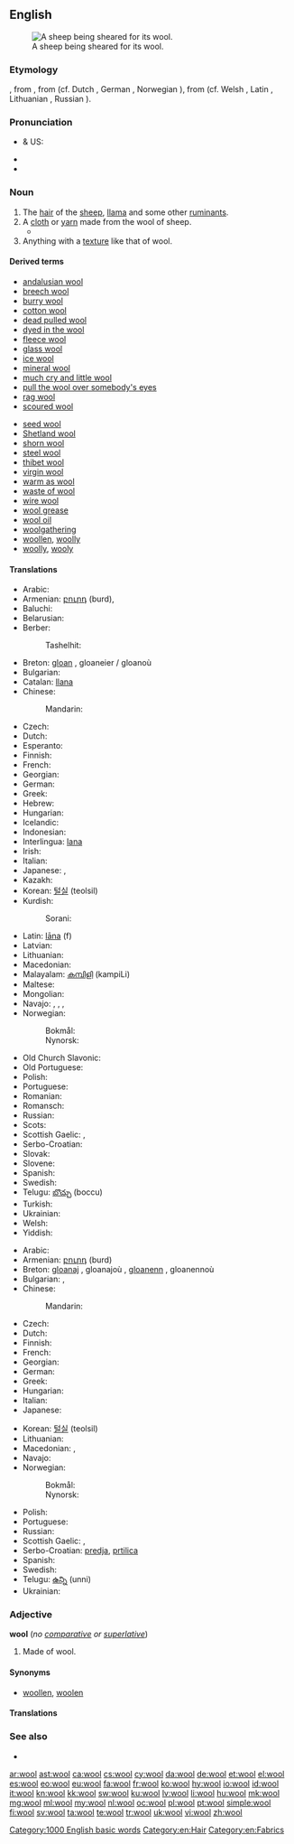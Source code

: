 {{also|Wool}}
==English==
[[File:BladeShearing.jpg|thumb|A sheep being sheared for its wool.]] 

===Etymology===
{{etyl|enm}} {{term|wolle|lang=enm}}, from {{etyl|ang}} {{term|wull|lang=ang}}, from {{etyl|gem-pro|en}} {{recons|wullō|lang=gem-pro}} (cf. Dutch {{term|wol|lang=nl}}, German {{term|Wolle|lang=de}}, Norwegian {{term|ull|lang=no}}), from {{etyl|ine-pro|en}} {{recons|h₂wĺ̥h₁neh₂|lang=ine-pro}} (cf. Welsh {{term|gwlân|lang=cy}}, Latin {{term|lana|lāna|lang=la}}, Lithuanian {{term|vilna|vìlna|lang=lt}}, Russian {{term|волна|tr=volna|lang=ru}}).

===Pronunciation===
* {{a|RP}} & US: {{IPA|/wʊl/}}
* {{audio|en-us-wool.ogg|Audio (US)}}
* {{rhymes|ʊl}}

===Noun===
{{en-noun|-|s}}

# The [[hair]] of the [[sheep]], [[llama]] and some other [[ruminant]]s.
# A [[cloth]] or [[yarn]] made from the wool of sheep.
#* {{quote-news|2009|January 12|Mireya Navarro|It May Market Organic Alternatives, but Is Your Cleaner Really Greener?|New York Times|url=
|passage=Spielvogel said wet cleaning also has limitations; while it is fine for cottons and fabrics worn in warm climates, he said, it can damage heavy '''wools''' or structured clothes like suit jackets. }}
# Anything with a [[texture]] like that of wool.

====Derived terms====
{{top2}}
* [[andalusian wool]]
* [[breech wool]]
* [[burry wool]]
* [[cotton wool]]
* [[dead pulled wool]]
* [[dyed in the wool]]
* [[fleece wool]]
* [[glass wool]]
* [[ice wool]]
* [[mineral wool]]
* [[much cry and little wool]]
* [[pull the wool over somebody's eyes]]
* [[rag wool]]
* [[scoured wool]]
{{mid2}}
* [[seed wool]]
* [[Shetland wool]]
* [[shorn wool]]
* [[steel wool]]
* [[thibet wool]]
* [[virgin wool]]
* [[warm as wool]]
* [[waste of wool]]
* [[wire wool]]
* [[wool grease]]
* [[wool oil]]
* [[woolgathering]]
* [[woollen]], [[woolly]]
* [[woolly]], [[wooly]]
{{bottom}}

====Translations====
{{trans-top|hair of sheep, etc.}}
* Arabic: {{t-|ar|صوف|m|tr=Suuf}}
* Armenian: [[բուրդ]] (burd), {{qualifier|archaic}} {{t-|hy|գեղմ|tr=geġm}}
* Baluchi: {{tø|bal|پژم|tr=pažm, pažam}}
* Belarusian: {{t-|be|воўна|f|tr=voŭna}}
* Berber:
*: Tashelhit: {{tø|shi|taḍutt|f}}
* Breton: [[gloan]] {{m}}, gloaneier / gloanoù {{p}}
* Bulgarian: {{t+|bg|вълна|f|tr=vălna}}
* Catalan: [[llana]] {{f}}
* Chinese:
*: Mandarin: {{t|cmn|羊毛|tr=yángmáo|sc=Hani}}
* Czech: {{t+|cs|vlna}}
* Dutch: {{t+|nl|wol|m}}
* Esperanto: {{t-|eo|lano}}
* Finnish: {{t+|fi|villa}}
* French: {{t+|fr|laine|f}}
* Georgian: {{t-|ka|მატყლი|tr=matqli|sc=Geor}}
* German: {{t+|de|Wolle|f}}
* Greek: {{t+|el|μαλλί|n|tr=mallí|sc=Grek}}
* Hebrew: {{t+|he|צמר|m|tr=tsémer}}
* Hungarian: {{t+|hu|gyapjú}}
* Icelandic: {{t+|is|ull}}
* Indonesian: {{t+|id|wol}}
* Interlingua: [[lana]]
* Irish: {{t-|ga|olann|f}}
* Italian: {{t+|it|lana|f}}
* Japanese: {{t-|ja|ウール|tr=ūru}}, {{t-|ja|羊毛|tr=ようもう, yōmō}}
* Kazakh: {{t|kk|жүн|tr=jün|sc=Cyrl}}
* Korean: [[털실]] (teolsil)
* Kurdish:
*: Sorani: {{t|ku|خوری|tr=xurí|sc=ku-Arab}}
{{trans-mid}}
* Latin: [[lana|lāna]] (f)
* Latvian: {{t+|lv|vilna|f}}
* Lithuanian: {{t+|lt|vilna|f}}
* Macedonian: {{t-|mk|волна|f|tr=vólna}}
* Malayalam: [[കമ്പിളി]] (kampiLi)
* Maltese: {{t-|mt|suf|m}}
* Mongolian: {{t-|mn|ноос|tr=noos|sc=Cyrl}}
* Navajo: {{tø|nv|aghaaʼ}}, {{tø|nv|dibé bighaaʼ}}, {{tø|nv|hakʼaz ayání bighaaʼ}}, {{tø|nv|Shádiʼááhdę́ę́ʼ tłʼízí bighaaʼ}}
* Norwegian:
*: Bokmål: {{t+|nb|ull|m|f}}
*: Nynorsk: {{t-|nn|ull|f}}
* Old Church Slavonic: {{tø|cu|вльна|f|tr=vlĭna|sc=Cyrs}}
* Old Portuguese: {{tø|roa-ptg|lãa}}
* Polish: {{t+|pl|wełna|f}}
* Portuguese: {{t+|pt|lã|f}}
* Romanian: {{t+|ro|lână|f}}
* Romansch: {{t-|rm|launa|f}}
* Russian: {{t+|ru|шерсть|f|tr=šerst’}}
* Scots: {{tø|sco|oo}}
* Scottish Gaelic: {{t-|gd|clòimh|f}}, {{t-|gd|olann|f}}
* Serbo-Croatian: {{t-|sh|вуна|f|sc=Cyrl}}
* Slovak: {{t-|sk|vlna|f}}
* Slovene: {{t+|sl|volna|f}}
* Spanish: {{t+|es|lana|f}}
* Swedish: {{t+|sv|ull|c}}
* Telugu: [[బొచ్చు]] (boccu)
* Turkish: {{t+|tr|yün}}
* Ukrainian: {{t-|uk|вовна|f|tr=vóvna}}
* Welsh: {{t+|cy|gwlân|m}}
* Yiddish: {{t-|yi|וואָל|tr=vol|sc=Hebr}}
{{trans-bottom}}

{{trans-top|cloth or yarn}}
* Arabic: {{t-|ar|صوف|tr=ʂu:f}}
* Armenian: [[բուրդ]] (burd)
* Breton: [[gloanaj]] {{m}}, gloanajoù {{p}}, [[gloanenn]] {{f}}, gloanennoù {{p}}
* Bulgarian: {{t+|bg|вълна|f|sc=Cyrl|tr=vălna}}, {{t-|bg|прежда|sc=Cyrl|tr=prezhda}}
* Chinese:
*: Mandarin: {{t|cmn|羊毛|tr=yángmáo|sc=Hani}}
* Czech: {{t+|cs|vlna}}
* Dutch: {{t+|nl|wol}}
* Finnish: {{t+|fi|villa}}
* French: {{t+|fr|laine|f}}
* Georgian: {{t-|ka|შალის ქსოვილი|tr=šalis k'sovili|sc=Geor}}
* German: {{t+|de|Wolle|f}}
* Greek: {{t+|el|μαλλί|n|tr=mallí|sc=Grek}}
* Hungarian: {{t+|hu|gyapjú}}
* Italian: {{t+|it|lana|f}}
* Japanese: {{t-|ja|羊毛|tr=ようもう, yōmō}}
{{trans-mid}}
* Korean: [[털실]] (teolsil)
* Lithuanian: {{t-|lt|vilnonas|m}}
* Macedonian: {{t-|mk|волница|f|tr=vólnica}}, {{t-|mk|преѓа|f|tr=préǵa}}
* Navajo: {{tø|nv|aghaaʼ}}
* Norwegian:
*: Bokmål: {{t+|nb|ull|m|f}}
*: Nynorsk: {{t-|nn|ull|f}}
* Polish: {{t+|pl|wełna|f}}
* Portuguese: {{t+|pt|lã|f}}
* Russian: {{t+|ru|шерсть|f|tr=šerst’}}
* Scottish Gaelic: {{t-|gd|clòimh|f}}, {{t-|gd|olann|f}}
* Serbo-Croatian: [[predja]], [[prtilica]]
* Spanish: {{t+|es|lana|f}}
* Swedish: {{t+|sv|ylle|n}}
* Telugu: [[ఉన్ని]] (unni)
* Ukrainian: {{t-|uk|вовна|f|tr=vóvna}}
{{trans-bottom}}

{{trans-top|anything with a texture like that of wool}}
{{trans-mid}}
{{trans-bottom}}

===Adjective===
'''wool''' (''no [[comparative]] or [[superlative]]'')

# Made of wool.

====Synonyms====
* [[woollen]], [[woolen]]

====Translations====
{{trans-see|made of wool|[[woollen]], [[woolen]]}}

===See also===
* {{pedialite}}

[[Category:1000 English basic words]]
[[Category:en:Hair]]
[[Category:en:Fabrics]]

[[ar:wool]]
[[ast:wool]]
[[ca:wool]]
[[cs:wool]]
[[cy:wool]]
[[da:wool]]
[[de:wool]]
[[et:wool]]
[[el:wool]]
[[es:wool]]
[[eo:wool]]
[[eu:wool]]
[[fa:wool]]
[[fr:wool]]
[[ko:wool]]
[[hy:wool]]
[[io:wool]]
[[id:wool]]
[[it:wool]]
[[kn:wool]]
[[kk:wool]]
[[sw:wool]]
[[ku:wool]]
[[lv:wool]]
[[li:wool]]
[[hu:wool]]
[[mk:wool]]
[[mg:wool]]
[[ml:wool]]
[[my:wool]]
[[nl:wool]]
[[oc:wool]]
[[pl:wool]]
[[pt:wool]]
[[simple:wool]]
[[fi:wool]]
[[sv:wool]]
[[ta:wool]]
[[te:wool]]
[[tr:wool]]
[[uk:wool]]
[[vi:wool]]
[[zh:wool]]